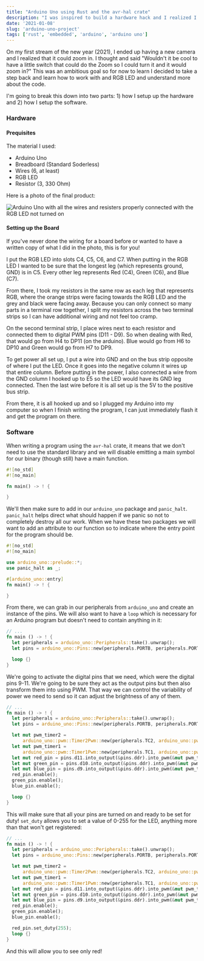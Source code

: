 ```yaml
---
title: "Arduino Uno using Rust and the avr-hal crate"
description: "I was inspired to build a hardware hack and I realized I could use my Rust knowledge since they are working on embedded systems. So this is archiving how I build my first program for the Arduino Uno using Rust"
date: '2021-01-08'
slug: 'arduino-uno-project'
tags: ['rust', 'embedded', 'arduino', 'arduino uno']
---
```


On my first stream of the new year (2021), I ended up having a new camera
and I realized that it could zoom in. I thought and said
"Wouldn't it be cool to have a little switch that could do the Zoom so I
could turn it and it would zoom in?" This was an ambitious goal so
for now to learn I decided to take a step back and learn how to work with
and RGB LED and understand more about the code.

I'm going to break this down into two parts: 1) how I setup up the hardware
and 2) how I setup the software.

### Hardware

#### Prequisites

The material I used:

- Arduino Uno
- Breadboard (Standard Soderless)
- Wires (6, at least)
- RGB LED
- Resistor (3, 330 Ohm)

Here is a photo of the final product:

![Arduino Uno with all the wires and resisters properly connected with the RGB LED not turned on](../../../assets/completed_board.jpg)

#### Setting up the Board

If you've never done the wiring for a board before or wanted to have a written copy of what
I did in the photo, this is for you!

I put the RGB LED into slots C4, C5, C6, and C7. When putting in the RGB LED
I wanted to be sure that the longest leg (which represents ground, GND) is in
C5. Every other leg represents Red (C4), Green (C6), and Blue (C7).

From there, I took my resistors in the same row as each leg that represents RGB, where the orange 
strips were facing towards the RGB LED and the grey and black were facing away. Because you can only
connect so many parts in a terminal row together, I split my resistors across the two terminal strips so I can
have additional wiring and not feel too cramp.

On the second terminal strip, I place wires next to each resistor and connected them to
digital PWM pins (D11 - D9). So when dealing with Red, that would go from H4 to DP11 (on the arduino).
Blue would go from H6 to DP10 and Green would go from H7 to DP9. 

To get power all set up, I put a wire into GND and on the bus strip opposite of where I put the LED.
Once it goes into the negative column it wires up that entire column. Before putting in the power, I also
connected a wire from the GND column I hooked up to E5 so the LED would have its GND leg connected. Then the
last wire before it is all set up is the 5V to the positive bus strip.

From there, it is all hooked up and so I plugged my Arduino into my computer so when I finish
writing the program, I can just immediately flash it and get the program on there.


### Software

When writing a program using the `avr-hal` crate, it means that we don't need to use the 
standard library and we will disable emitting a main symbol for our binary (though still)
have a main function.

```rust
#![no_std]
#![no_main]

fn main() -> ! {

}
```

We'll then make sure to add in our `arduino_uno` package and `panic_halt`. `panic_halt` helps
direct what should happen if we panic so not to completely destroy all our work. When we have
these two packages we will want to add an attribute to our function so to indicate where the 
entry point for the program should be.

```rust {4,5,7}
#![no_std]
#![no_main]

use arduino_uno::prelude::*;
use panic_halt as _;

#[arduino_uno::entry]
fn main() -> ! {

}
```

From there, we can grab in our peripherals from `arduino_uno` and create
an instance of the pins. We will also want to have a `loop` which is necessary for
an Arduino program but doesn't need to contain anything in it:

```rust
// ...
fn main () -> ! {
  let peripherals = arduino_uno::Peripherals::take().unwrap();
  let pins = arduino_uno::Pins::new(peripherals.PORTB, peripherals.PORTC, peripherals.PORTD);

  loop {}
}
```

We're going to activate the digital pins that we need, which were the digital pins 9-11. We're going
to be sure they act as the output pins but then also transform them into using PWM. That way we can
control the variability of power we need to send so it can adjust the brightness of any of them.

```rust {6-15}
// ...
fn main () -> ! {
  let peripherals = arduino_uno::Peripherals::take().unwrap();
  let pins = arduino_uno::Pins::new(peripherals.PORTB, peripherals.PORTC, peripherals.PORTD);

  let mut pwm_timer2 =
      arduino_uno::pwm::Timer2Pwm::new(peripherals.TC2, arduino_uno::pwm::Prescaler::Prescale64);
  let mut pwm_timer1 =
      arduino_uno::pwm::Timer1Pwm::new(peripherals.TC1, arduino_uno::pwm::Prescaler::Prescale64);
  let mut red_pin = pins.d11.into_output(&pins.ddr).into_pwm(&mut pwm_timer2);
  let mut green_pin = pins.d10.into_output(&pins.ddr).into_pwm(&mut pwm_timer1);
  let mut blue_pin = pins.d9.into_output(&pins.ddr).into_pwm(&mut pwm_timer1);
  red_pin.enable();
  green_pin.enable();
  blue_pin.enable();

  loop {}
}
```

This will make sure that all your pins are turned on and ready to be set for duty! `set_duty`
allows you to set a value of 0-255 for the LED, anything more than that won't get registered:

```rust {17}
// ...
fn main () -> ! {
  let peripherals = arduino_uno::Peripherals::take().unwrap();
  let pins = arduino_uno::Pins::new(peripherals.PORTB, peripherals.PORTC, peripherals.PORTD);

  let mut pwm_timer2 =
      arduino_uno::pwm::Timer2Pwm::new(peripherals.TC2, arduino_uno::pwm::Prescaler::Prescale64);
  let mut pwm_timer1 =
      arduino_uno::pwm::Timer1Pwm::new(peripherals.TC1, arduino_uno::pwm::Prescaler::Prescale64);
  let mut red_pin = pins.d11.into_output(&pins.ddr).into_pwm(&mut pwm_timer2);
  let mut green_pin = pins.d10.into_output(&pins.ddr).into_pwm(&mut pwm_timer1);
  let mut blue_pin = pins.d9.into_output(&pins.ddr).into_pwm(&mut pwm_timer1);
  red_pin.enable();
  green_pin.enable();
  blue_pin.enable();

  red_pin.set_duty(255);
  loop {}
}
```

And this will allow you to see only red!
